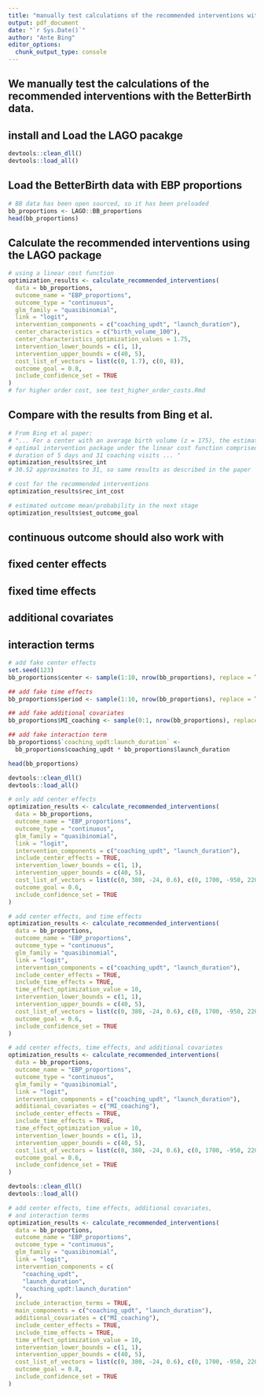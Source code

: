 ```yaml
---
title: "manually test calculations of the recommended interventions with BB data and proportions as a continuous outcome."
output: pdf_document
date: "`r Sys.Date()`"
author: "Ante Bing"
editor_options: 
  chunk_output_type: console
---
```

## We manually test the calculations of the recommended interventions with the BetterBirth data.

## install and Load the LAGO pacakge 
```r
devtools::clean_dll()
devtools::load_all()
```

## Load the BetterBirth data with EBP proportions
```r
# BB data has been open sourced, so it has been preloaded
bb_proportions <- LAGO::BB_proportions
head(bb_proportions)
```

## Calculate the recommended interventions using the LAGO package 
```r
# using a linear cost function
optimization_results <- calculate_recommended_interventions(
  data = bb_proportions,
  outcome_name = "EBP_proportions",
  outcome_type = "continuous",
  glm_family = "quasibinomial",
  link = "logit",
  intervention_components = c("coaching_updt", "launch_duration"),
  center_characteristics = c("birth_volume_100"),
  center_characteristics_optimization_values = 1.75,
  intervention_lower_bounds = c(1, 1),
  intervention_upper_bounds = c(40, 5),
  cost_list_of_vectors = list(c(0, 1.7), c(0, 8)),
  outcome_goal = 0.8,
  include_confidence_set = TRUE
)
# for higher order cost, see test_higher_order_costs.Rmd
```

## Compare with the results from Bing et al. 
```r
# From Bing et al paper:
# "... For a center with an average birth volume (z = 175), the estimated
# optimal intervention package under the linear cost function comprised a launch
# duration of 5 days and 31 coaching visits ... "
optimization_results$rec_int
# 30.52 approximates to 31, so same results as described in the paper

# cost for the recommended interventions
optimization_results$rec_int_cost

# estimated outcome mean/probability in the next stage
optimization_results$est_outcome_goal
```

## continuous outcome should also work with
## fixed center effects 
## fixed time effects 
## additional covariates 
## interaction terms 
```r
# add fake center effects
set.seed(123)
bb_proportions$center <- sample(1:10, nrow(bb_proportions), replace = TRUE)

## add fake time effects
bb_proportions$period <- sample(1:10, nrow(bb_proportions), replace = TRUE)

## add fake additional covariates
bb_proportions$MI_coaching <- sample(0:1, nrow(bb_proportions), replace = TRUE)

## add fake interaction term
bb_proportions$`coaching_updt:launch_duration` <-
  bb_proportions$coaching_updt * bb_proportions$launch_duration

head(bb_proportions)
```

```r
devtools::clean_dll()
devtools::load_all()
```

```r
# only add center effects
optimization_results <- calculate_recommended_interventions(
  data = bb_proportions,
  outcome_name = "EBP_proportions",
  outcome_type = "continuous",
  glm_family = "quasibinomial",
  link = "logit",
  intervention_components = c("coaching_updt", "launch_duration"),
  include_center_effects = TRUE,
  intervention_lower_bounds = c(1, 1),
  intervention_upper_bounds = c(40, 5),
  cost_list_of_vectors = list(c(0, 380, -24, 0.6), c(0, 1700, -950, 220)),
  outcome_goal = 0.6,
  include_confidence_set = TRUE
)
```

```r
# add center effects, and time effects
optimization_results <- calculate_recommended_interventions(
  data = bb_proportions,
  outcome_name = "EBP_proportions",
  outcome_type = "continuous",
  glm_family = "quasibinomial",
  link = "logit",
  intervention_components = c("coaching_updt", "launch_duration"),
  include_center_effects = TRUE,
  include_time_effects = TRUE,
  time_effect_optimization_value = 10,
  intervention_lower_bounds = c(1, 1),
  intervention_upper_bounds = c(40, 5),
  cost_list_of_vectors = list(c(0, 380, -24, 0.6), c(0, 1700, -950, 220)),
  outcome_goal = 0.6,
  include_confidence_set = TRUE
)
```

```r
# add center effects, time effects, and additional covariates
optimization_results <- calculate_recommended_interventions(
  data = bb_proportions,
  outcome_name = "EBP_proportions",
  outcome_type = "continuous",
  glm_family = "quasibinomial",
  link = "logit",
  intervention_components = c("coaching_updt", "launch_duration"),
  additional_covariates = c("MI_coaching"),
  include_center_effects = TRUE,
  include_time_effects = TRUE,
  time_effect_optimization_value = 10,
  intervention_lower_bounds = c(1, 1),
  intervention_upper_bounds = c(40, 5),
  cost_list_of_vectors = list(c(0, 380, -24, 0.6), c(0, 1700, -950, 220)),
  outcome_goal = 0.6,
  include_confidence_set = TRUE
)
```

```r
devtools::clean_dll()
devtools::load_all()
```
```r
# add center effects, time effects, additional covariates,
# and interaction terms
optimization_results <- calculate_recommended_interventions(
  data = bb_proportions,
  outcome_name = "EBP_proportions",
  outcome_type = "continuous",
  glm_family = "quasibinomial",
  link = "logit",
  intervention_components = c(
    "coaching_updt",
    "launch_duration",
    "coaching_updt:launch_duration"
  ),
  include_interaction_terms = TRUE,
  main_components = c("coaching_updt", "launch_duration"),
  additional_covariates = c("MI_coaching"),
  include_center_effects = TRUE,
  include_time_effects = TRUE,
  time_effect_optimization_value = 10,
  intervention_lower_bounds = c(1, 1),
  intervention_upper_bounds = c(40, 5),
  cost_list_of_vectors = list(c(0, 380, -24, 0.6), c(0, 1700, -950, 220)),
  outcome_goal = 0.8,
  include_confidence_set = TRUE
)
```



